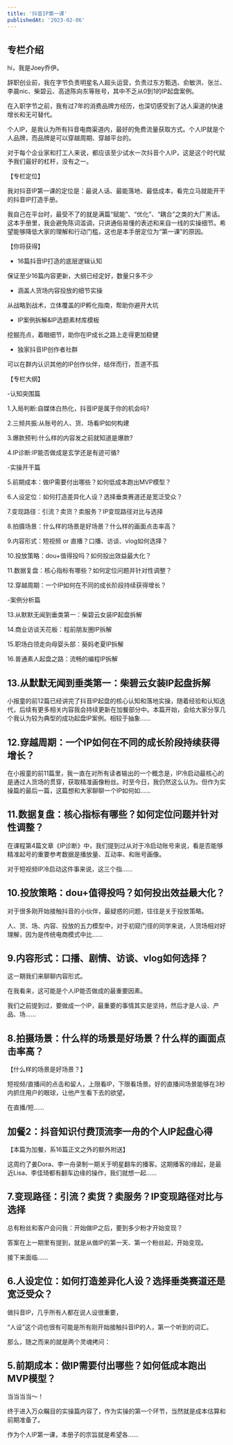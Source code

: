 ```yaml
---
title: '抖音IP第一课'
publishedAt: '2023-02-06'
---
```


## 专栏介绍

hi，我是Joey乔伊。

辞职创业前，我在字节负责明星名人超头运营，负责过东方甄选、俞敏洪、张兰、李晨nic、柴碧云、高途陈向东等账号，其中不乏从0到1的IP起盘案例。

在入职字节之前，我有过7年的消费品牌方经历，也深切感受到了达人渠道的快速增长和无可替代。

个人IP，是我认为所有抖音电商渠道内，最好的免费流量获取方式。个人IP就是个人品牌，而品牌是可以穿越周期、穿越平台的。

对于每个企业家和打工人来说，都应该至少试水一次抖音个人IP，这是这个时代赋予我们最好的杠杆，没有之一。

【专栏定位】

我对抖音IP第一课的定位是：最说人话、最能落地、最低成本，看完立马就能开干的抖音IP打造手册。

我自己在平台时，最受不了的就是满篇“赋能”、“优化”、“耦合”之类的大厂黑话。这本手册里，我会避免陈词滥调，只讲通俗易懂的表述和来自一线的实操细节。希望能够降低大家的理解和行动门槛，这也是本手册定位为“第一课”的原因。

【你将获得】

* 16篇抖音IP打造的底层逻辑认知

保证至少16篇内容更新，大纲已经定好，数量只多不少

* 涵盖人货场内容投放的细节实操

从战略到战术，立体覆盖的IP孵化指南，帮助你避开大坑

* IP案例拆解&IP选题素材库模板

挖掘亮点，着眼细节，助你在IP成长之路上走得更加稳健

* 独家抖音IP创作者社群

可以在群内认识其他的IP创作伙伴，结伴而行，吾道不孤

【专栏大纲】

-认知突围篇

1.入局判断:自媒体白热化，抖音IP是属于你的机会吗?

2.三频共振:从账号的人、货、场看IP如何构建

3.爆款预判:什么样的内容发之前就知道是爆款?

4.IP诊断:IP能否做成是玄学还是有迹可循?

-实操开干篇

5.前期成本：做IP需要付出哪些？如何低成本跑出MVP模型？

6.人设定位：如何打造差异化人设？选择垂类赛道还是宽泛受众？

7.变现路径：引流？卖货？卖服务？IP变现路径对比与选择

8.拍摄场景：什么样的场景是好场景？什么样的画面点击率高？

9.内容形式：短视频 or 直播？口播、访谈、vlog如何选择？

10.投放策略：dou+值得投吗？如何投出效益最大化？

11.数据复盘：核心指标有哪些？如何定位问题并针对性调整？

12.穿越周期：一个IP如何在不同的成长阶段持续获得增长？

-案例分析篇

13.从默默无闻到垂类第一：柴碧云女装IP起盘拆解

14.商业访谈天花板：程前朋友圈IP拆解

15.职场白领走向母婴头部：葵妈老夏IP拆解

16.普通素人起盘之路：流畅的编程IP拆解



## 13.从默默无闻到垂类第一：柴碧云女装IP起盘拆解
小报童的前12篇已经讲完了抖音IP起盘的核心认知和落地实操，随着经验和认知迭代，后续有更多相关内容我会持续更新在加餐部分中。本篇开始，会给大家分享几个我认为较为典型的成功起盘IP案例。相较于抽象......

## 12.穿越周期：一个IP如何在不同的成长阶段持续获得增长？
在小报童的前11篇里，我一直在对所有读者输出的一个概念是，IP冷启动最核心的是通过人货场的贯穿，获取精准画像粉丝。时至今日，我仍然这么认为。但作为实操篇的最后一篇，这篇想和大家聊聊一个IP如何如......

## 11.数据复盘：核心指标有哪些？如何定位问题并针对性调整？
在课程第4篇文章《IP诊断》中，我们提到过从对于冷启动账号来说，看是否能够精准起号的重要参考数据是播放量、互动率、和账号画像。

对于短视频IP冷启动这件事来说，这三个指......

## 10.投放策略：dou+值得投吗？如何投出效益最大化？
对于很多刚开始接触抖音的小伙伴，最疑惑的问题，往往是关于投放策略。

人、货、场、内容、投放的五力模型中，对于初窥门径的同学来说，人货场相对好理解，因为是传统电商模式中比......

## 9.内容形式：口播、剧情、访谈、vlog如何选择？
这一期我们来聊聊内容形式。

在我看来，这可能是个人IP能否做成的最重要因素。

我们之前提到过，要做成一个IP，最重要的事情其实是坚持，然后才是人设、产品、场......

## 8.拍摄场景：什么样的场景是好场景？什么样的画面点击率高？
【什么样的场景是好场景？】

短视频/直播间的点击和留人，上限看IP，下限看场景。好的直播间场景能够在3秒内抓住用户的眼球，让他产生看下去的欲望。

在直播/短......

## 加餐2：抖音知识付费顶流李一舟的个人IP起盘心得
【本篇为加餐，系16篇正文之外的额外附送】

这周约了姜Dora、李一舟录制一期关于明星翻车的播客。这期播客的缘起，是最近Lisa、李佳琦都有翻车边缘的操作，我们就想一起......

## 7.变现路径：引流？卖货？卖服务？IP变现路径对比与选择
总有粉丝和客户会问我：开始做IP之后，要到多少粉才开始变现？

答案在上一期里有提到，就是从做IP的第一天、第一个粉丝起，开始变现。

接下来面临......

## 6.人设定位：如何打造差异化人设？选择垂类赛道还是宽泛受众？
做抖音IP，几乎所有人都在说人设很重要，

“人设”这个词也很有可能是所有刚开始接触抖音IP的人，第一个听到的词汇。

那么，随之而来的就是两个灵魂拷问：

## 5.前期成本：做IP需要付出哪些？如何低成本跑出MVP模型？
当当当当～！

终于进入万众瞩目的实操篇内容了，作为实操的第一个环节，当然就是成本估算和前期准备了。

作为个人IP第一课，本册子的宗旨就是希望各......

